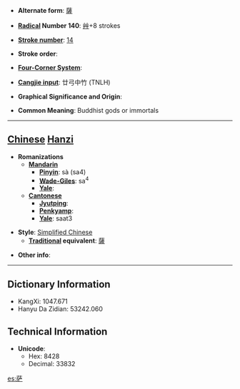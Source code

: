 * '''Alternate form''': [[薩]]

* '''[[Wiktionary:Chinese radical index| Radical]] Number 140''': [[Wiktionary:Chinese radical index 艸|艸]]+8 strokes

* '''[[Wiktionary:Chinese total strokes index|Stroke number]]''': [[Wiktionary:Chinese total strokes index 14|14]]

* '''Stroke order''': 

* '''[[Wiktionary:Chinese four corner index|Four-Corner System]]''': 

* '''[[Wiktionary:Chinese Cangjie index|Cangjie input]]''': 廿弓中竹 (TNLH)

* '''Graphical Significance and Origin''': 

* '''Common Meaning''': Buddhist gods or immortals

----

== [[Chinese]] [[Hanzi]] ==

* '''Romanizations'''
** '''[[Mandarin]]'''
*** '''[[Pinyin]]''': sà (sa4)
*** '''[[Wade-Giles]]''': sa<sup>4</sup>
*** '''[[Yale]]''': 
** '''[[Cantonese]]'''
*** '''[[Jyutping]]''':
*** '''[[Penkyamp]]''': 
*** '''[[Yale]]''': saat3

* '''Style''': [[Simplified Chinese]] 
** '''[[Traditional Chinese|Traditional]] equivalent''': [[薩]]

* '''Other info''': 

----

== Dictionary Information ==

* KangXi: 1047.671
* Hanyu Da Zidian: 53242.060

== Technical Information ==

* '''Unicode''':
** Hex: 8428
** Decimal: 33832

[[es:萨]]